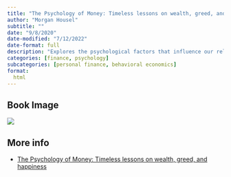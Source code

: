 ```yaml
---
title: "The Psychology of Money: Timeless lessons on wealth, greed, and happiness"
author: "Morgan Housel"
subtitle: ""
date: "9/8/2020"
date-modified: "7/12/2022"
date-format: full
description: "Explores the psychological factors that influence our relationship with money, offering valuable insights into wealth accumulation, risk management, and financial well-being."
categories: [finance, psychology]
subcategories: [personal finance, behavioral economics]
format:
  html
---
```


## Book Image

![](/books/psychologyOfMoney.jpeg)

## More info

- [The Psychology of Money: Timeless lessons on wealth, greed, and happiness](https://www.example.com/book/the-psychology-of-money){.external}
